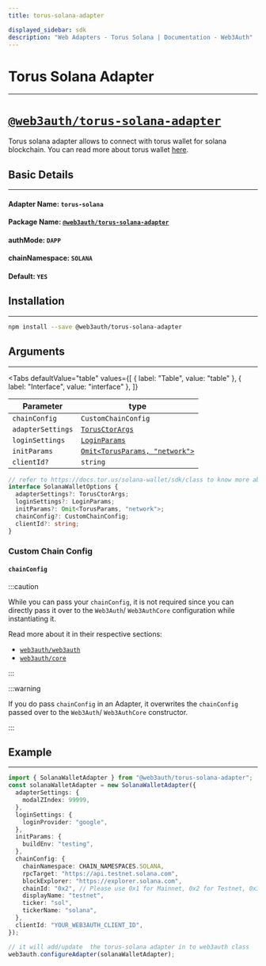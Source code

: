 ```yaml
---
title: torus-solana-adapter

displayed_sidebar: sdk
description: "Web Adapters - Torus Solana | Documentation - Web3Auth"
---
```


# Torus Solana Adapter


---

# [`@web3auth/torus-solana-adapter`](https://npmjs.com/package/@web3auth/torus-solana-adapter)

Torus solana adapter allows to connect with torus wallet for solana blockchain. You can read more about torus wallet
[here](https://docs.tor.us/solana-wallet/get-started).

## Basic Details

---

#### Adapter Name: `torus-solana`

#### Package Name: [`@web3auth/torus-solana-adapter`](https://npmjs.com/package/@web3auth/torus-solana-adapter)

#### authMode: `DAPP`

#### chainNamespace: `SOLANA`

#### Default: `YES`

## Installation

---

```bash npm2yarn
npm install --save @web3auth/torus-solana-adapter
```

## Arguments

---

<Tabs
  defaultValue="table"
  values={[
    { label: "Table", value: "table" },
    { label: "Interface", value: "interface" },
  ]}
>

<TabItem value="table">

| Parameter         | type                                                                          |
| ----------------- | ----------------------------------------------------------------------------- |
| `chainConfig`     | `CustomChainConfig`                                                           |
| `adapterSettings` | [`TorusCtorArgs`](https://docs.tor.us/solana-wallet/sdk/class)                |
| `loginSettings`   | [`LoginParams`](https://docs.tor.us/solana-wallet/sdk/class)                  |
| `initParams`      | [`Omit<TorusParams, "network">`](https://docs.tor.us/solana-wallet/sdk/class) |
| `clientId?`       | `string`                                                                      |

</TabItem>

<TabItem value="interface">

```ts
// refer to https://docs.tor.us/solana-wallet/sdk/class to know more about interface field types
interface SolanaWalletOptions {
  adapterSettings?: TorusCtorArgs;
  loginSettings?: LoginParams;
  initParams?: Omit<TorusParams, "network">;
  chainConfig?: CustomChainConfig;
  clientId?: string;
}
```

</TabItem>

</Tabs>

### Custom Chain Config

#### `chainConfig`

:::caution

While you can pass your `chainConfig`, it is not required since you can directly pass it over to the `Web3Auth`/ `Web3AuthCore` configuration while
instantiating it.

Read more about it in their respective sections:

- [`web3auth/web3auth`](/sdk/web/web3auth/initialize#adding-a-custom-chain-configuration)
- [`web3auth/core`](/sdk/web/core/initialize#adding-a-custom-chain-configuration)

:::

:::warning

If you do pass `chainConfig` in an Adapter, it overwrites the `chainConfig` passed over to the `Web3Auth`/ `Web3AuthCore` constructor.

:::

## Example

---

```ts
import { SolanaWalletAdapter } from "@web3auth/torus-solana-adapter";
const solanaWalletAdapter = new SolanaWalletAdapter({
  adapterSettings: {
    modalZIndex: 99999,
  },
  loginSettings: {
    loginProvider: "google",
  },
  initParams: {
    buildEnv: "testing",
  },
  chainConfig: {
    chainNamespace: CHAIN_NAMESPACES.SOLANA,
    rpcTarget: "https://api.testnet.solana.com",
    blockExplorer: "https://explorer.solana.com",
    chainId: "0x2", // Please use 0x1 for Mainnet, 0x2 for Testnet, 0x3 for Devnet
    displayName: "testnet",
    ticker: "sol",
    tickerName: "solana",
  },
  clientId: "YOUR_WEB3AUTH_CLIENT_ID",
});

// it will add/update  the torus-solana adapter in to web3auth class
web3auth.configureAdapter(solanaWalletAdapter);
```
